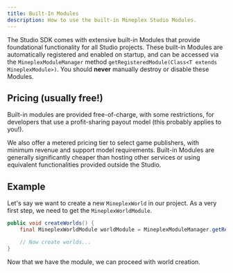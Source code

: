 ```yaml
---
title: Built-In Modules
description: How to use the built-in Mineplex Studio Modules.
---
```


<JavadocLink classpath="com.mineplex.studio.sdk.modules.MineplexModule"/>

The Studio SDK comes with extensive built-in Modules that provide foundational functionality for all Studio projects. These built-in Modules are automatically registered and enabled on startup, and can be accessed via the `MineplexModuleManager` method `getRegisteredModule(Class<T extends MineplexModule>)`. You should **never** manually destroy or disable these Modules.

## Pricing (usually free!)
Built-in modules are provided free-of-charge, with some restrictions, for developers that use a profit-sharing payout model (this probably applies to you!).

We also offer a metered pricing tier to select game publishers, with minimum revenue and support model requirements. Built-in Modules are generally significantly cheaper than hosting other services or using equivalent functionalities provided outside the Studio.

## Example
Let's say we want to create a new `MineplexWorld` in our project. As a very first step, we need to get the `MineplexWorldModule`.

```java
public void createWorlds() {
    final MineplexWorldModule worldModule = MineplexModuleManager.getRegisteredModule(MineplexWorldModule.class);

    // Now create worlds...
}
```

Now that we have the module, we can proceed with world creation.